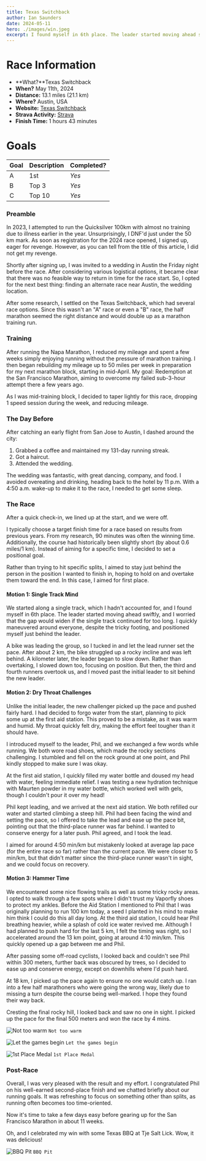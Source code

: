 ```yaml
---
title: Texas Switchback
author: Ian Saunders
date: 2024-05-11
hero: ./images/win.jpeg
excerpt: I found myself in 6th place. The leader started moving ahead swiftly, and I worried that the gap would widen if the single track continued for too long.
--- 
```


# Race Information
* **What?**Texas Switchback
* **When?** May 11th, 2024
* **Distance:** 13.1 miles (21.1 km)
* **Where?** Austin, USA
* **Website:** [Texas Switchback](https://trailroots.com/texas-switchback)
* **Strava Activity:** [Strava](https://www.strava.com/activities/11385688767/overview)
* **Finish Time:** 1 hours 43 minutes

# Goals
| Goal | Description | Completed? |
|------|-------------|------------|
| A    | 1st      | *Yes*      |
| B    | Top 3      | *Yes*       |
| C    | Top 10      | *Yes*       |

### Preamble

In 2023, I attempted to run the Quicksilver 100km with almost no training due to illness earlier in the year. Unsurprisingly, I DNF'd just under the 50 km mark. As soon as registration for the 2024 race opened, I signed up, eager for revenge. However, as you can tell from the title of this article, I did not get my revenge.

Shortly after signing up, I was invited to a wedding in Austin the Friday night before the race. After considering various logistical options, it became clear that there was no feasible way to return in time for the race start. So, I opted for the next best thing: finding an alternate race near Austin, the wedding location.

After some research, I settled on the Texas Switchback, which had several race options. Since this wasn't an "A" race or even a "B" race, the half marathon seemed the right distance and would double up as a marathon training run.

### Training

After running the Napa Marathon, I reduced my mileage and spent a few weeks simply enjoying running without the pressure of marathon training. I then began rebuilding my mileage up to 50 miles per week in preparation for my next marathon block, starting in mid-April. My goal: Redemption at the San Francisco Marathon, aiming to overcome my failed sub-3-hour attempt there a few years ago.

As I was mid-training block, I decided to taper lightly for this race, dropping 1 speed session during the week, and reducing mileage. 

### The Day Before

After catching an early flight from San Jose to Austin, I dashed around the city:

1. Grabbed a coffee and maintained my 131-day running streak.
2. Got a haircut.
3. Attended the wedding.

The wedding was fantastic, with great dancing, company, and food. I avoided overeating and drinking, heading back to the hotel by 11 p.m. With a 4:50 a.m. wake-up to make it to the race, I needed to get some sleep.

### The Race

After a quick check-in, we lined up at the start, and we were off.

I typically choose a target finish time for a race based on results from previous years. From my research, 90 minutes was often the winning time. Additionally, the course had historically been slightly short (by about 0.6 miles/1 km). Instead of aiming for a specific time, I decided to set a positional goal.

Rather than trying to hit specific splits, I aimed to stay just behind the person in the position I wanted to finish in, hoping to hold on and overtake them toward the end. In this case, I aimed for first place.

#### Motion 1: Single Track Mind

We started along a single track, which I hadn't accounted for, and I found myself in 6th place. The leader started moving ahead swiftly, and I worried that the gap would widen if the single track continued for too long. I quickly maneuvered around everyone, despite the tricky footing, and positioned myself just behind the leader.

A bike was leading the group, so I tucked in and let the lead runner set the pace. After about 2 km, the bike struggled up a rocky incline and was left behind. A kilometer later, the leader began to slow down. Rather than overtaking, I slowed down too, focusing on position. But then, the third and fourth runners overtook us, and I moved past the initial leader to sit behind the new leader.

#### Motion 2: Dry Throat Challenges

Unlike the initial leader, the new challenger picked up the pace and pushed fairly hard. I had decided to forgo water from the start, planning to pick some up at the first aid station. This proved to be a mistake, as it was warm and humid. My throat quickly felt dry, making the effort feel tougher than it should have.

I introduced myself to the leader, Phil, and we exchanged a few words while running. We both wore road shoes, which made the rocky sections challenging. I stumbled and fell on the rock ground at one point, and Phil kindly stopped to make sure I was okay.

At the first aid station, I quickly filled my water bottle and doused my head with water, feeling immediate relief. I was testing a new hydration technique with Maurten powder in my water bottle, which worked well with gels, though I couldn't pour it over my head!

Phil kept leading, and we arrived at the next aid station. We both refilled our water and started climbing a steep hill. Phil had been facing the wind and setting the pace, so I offered to take the lead and ease up the pace bit, pointing out that the third-place runner was far behind. I wanted to conserve energy for a later push. Phil agreed, and I took the lead.

I aimed for around 4:50 min/km but mistakenly looked at average lap pace (for the entire race so far) rather than the current pace. We were closer to 5 min/km, but that didn't matter since the third-place runner wasn't in sight, and we could focus on recovery.

#### Motion 3: Hammer Time

We encountered some nice flowing trails as well as some tricky rocky areas. I opted to walk through a few spots where I didn't trust my Vaporfly shoes to protect my ankles. Before the Aid Station I mentioned to Phil that I was originally planning to run 100 km today, a seed I planted in his mind to make him think I could do this all day long. At the third aid station, I could hear Phil breathing heavier, while a splash of cold ice water revived me. Although I had planned to push hard for the last 5 km, I felt the timing was right, so I accelerated around the 13 km point, going at around 4:10 min/km. This quickly opened up a gap between me and Phil.

After passing some off-road cyclists, I looked back and couldn't see Phil within 300 meters, further back was obscured by trees, so I decided to ease up and conserve energy, except on downhills where I'd push hard.

At 18 km, I picked up the pace again to ensure no one would catch up. I ran into a few half marathoners who were going the wrong way, likely due to missing a turn despite the course being well-marked. I hope they found their way back.

Cresting the final rocky hill, I looked back and saw no one in sight. I picked up the pace for the final 500 meters and won the race by 4 mins.

![Not too warm](/images/start1.jpeg)
`Not too warm`

![Let the games begin](/images/start2.jpeg)
`Let the games begin`

![1st Place Medal](/images/win.jpeg)
`1st Place Medal`

### Post-Race

Overall, I was very pleased with the result and my effort. I congratulated Phil on his well-earned second-place finish and we chatted briefly about our running goals. It was refreshing to focus on something other than splits, as running often becomes too time-oriented.

Now it's time to take a few days easy before gearing up for the San Francisco Marathon in about 11 weeks.

Oh, and I celebrated my win with some Texas BBQ at Tje Salt Lick. Wow, it was delicious!



![BBQ Pit](/images/bbq.jpeg)
`BBQ Pit`